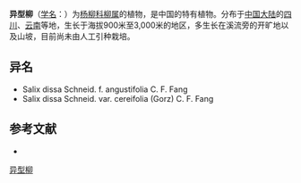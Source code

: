 {{Speciesbox
| name = 异型柳
| status = 
| status_system = 
| image =
| genus = Salix
| species = dissa
| authority = Schneid.
| subdivision_ranks =[[变种|变种]]
| subdivision =
* 异型柳 ''S. d.'' var. ''dissa''
* [[单腺异型柳|单腺异型柳]] ''S. d.'' var. ''cereifolia''
}}

'''异型柳'''（[[学名|学名]]：{{lang|la|''Salix dissa''}}）为[[杨柳科|杨柳科]][[柳属|柳属]]的植物，是中国的特有植物。分布于[[中国大陆|中国大陆]]的[[四川|四川]]、[[云南|云南]]等地，生长于海拔900米至3,000米的地区，多生长在溪流旁的开旷地以及山坡，目前尚未由人工引种栽培。

== 异名 ==
* Salix dissa Schneid. f. angustifolia C. F. Fang
* Salix dissa Schneid. var. cereifolia (Gorz) C. F. Fang

== 参考文献 ==
<div class="references-small">
* {{cite web| url =http://www.bioinfo.cn/db05/KmzwSpecies.php?action=view&id=20398| title =异型柳（原变种）| work =《中国高等植物数据库全库》| publisher =中国科学院微生物研究所| author =昆明植物研究所| accessdate =2009-02-25| deadurl =yes| archiveurl =https://web.archive.org/web/20160305042345/http://www.bioinfo.cn/db05/KmzwSpecies.php?action=view&id=20398| archivedate =2016-03-05}}
</div>
{{Taxonbar|from=Q11065976}}

[[Category:柳属|异型柳]]


{{植物小作品}}